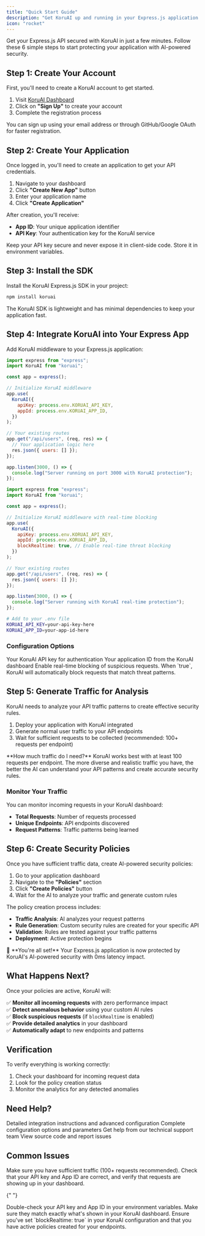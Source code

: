 ```yaml
---
title: "Quick Start Guide"
description: "Get KoruAI up and running in your Express.js application in 6 simple steps"
icon: "rocket"
---
```


Get your Express.js API secured with KoruAI in just a few minutes. Follow these 6 simple steps to start protecting your application with AI-powered security.

## Step 1: Create Your Account

First, you'll need to create a KoruAI account to get started.

1. Visit [KoruAI Dashboard](https://getkoru.ai/dashboard)
2. Click on **"Sign Up"** to create your account
3. Complete the registration process



<Note>
  You can sign up using your email address or through GitHub/Google OAuth for
  faster registration.
</Note>

## Step 2: Create Your Application

Once logged in, you'll need to create an application to get your API credentials.

1. Navigate to your dashboard
2. Click **"Create New App"** button
3. Enter your application name
4. Click **"Create Application"**



After creation, you'll receive:

- **App ID**: Your unique application identifier
- **API Key**: Your authentication key for the KoruAI service

<Warning>
  Keep your API key secure and never expose it in client-side code. Store it in
  environment variables.
</Warning>

## Step 3: Install the SDK

Install the KoruAI Express.js SDK in your project:

```bash
npm install koruai
```

<Tip>
  The KoruAI SDK is lightweight and has minimal dependencies to keep your
  application fast.
</Tip>

## Step 4: Integrate KoruAI into Your Express App

Add KoruAI middleware to your Express.js application:

<CodeGroup>

```javascript Basic Integration
import express from "express";
import KoruAI from "koruai";

const app = express();

// Initialize KoruAI middleware
app.use(
  KoruAI({
    apiKey: process.env.KORUAI_API_KEY,
    appId: process.env.KORUAI_APP_ID,
  })
);

// Your existing routes
app.get("/api/users", (req, res) => {
  // Your application logic here
  res.json({ users: [] });
});

app.listen(3000, () => {
  console.log("Server running on port 3000 with KoruAI protection");
});
```

```javascript With Real-time Blocking
import express from "express";
import KoruAI from "koruai";

const app = express();

// Initialize KoruAI middleware with real-time blocking
app.use(
  KoruAI({
    apiKey: process.env.KORUAI_API_KEY,
    appId: process.env.KORUAI_APP_ID,
    blockRealtime: true, // Enable real-time threat blocking
  })
);

// Your existing routes
app.get("/api/users", (req, res) => {
  res.json({ users: [] });
});

app.listen(3000, () => {
  console.log("Server running with KoruAI real-time protection");
});
```

```bash Environment Variables
# Add to your .env file
KORUAI_API_KEY=your-api-key-here
KORUAI_APP_ID=your-app-id-here
```

</CodeGroup>

### Configuration Options

<ParamField path="apiKey" type="string" required>
  Your KoruAI API key for authentication
</ParamField>

<ParamField path="appId" type="string" required>
  Your application ID from the KoruAI dashboard
</ParamField>

<ParamField path="blockRealtime" type="boolean" default="false">
  Enable real-time blocking of suspicious requests. When `true`, KoruAI will
  automatically block requests that match threat patterns.
</ParamField>

## Step 5: Generate Traffic for Analysis

KoruAI needs to analyze your API traffic patterns to create effective security rules.

1. Deploy your application with KoruAI integrated
2. Generate normal user traffic to your API endpoints
3. Wait for sufficient requests to be collected (recommended: 100+ requests per endpoint)

<Info>
  **How much traffic do I need?** KoruAI works best with at least 100 requests
  per endpoint. The more diverse and realistic traffic you have, the better the
  AI can understand your API patterns and create accurate security rules.
</Info>

### Monitor Your Traffic

You can monitor incoming requests in your KoruAI dashboard:

- **Total Requests**: Number of requests processed
- **Unique Endpoints**: API endpoints discovered
- **Request Patterns**: Traffic patterns being learned

## Step 6: Create Security Policies

Once you have sufficient traffic data, create AI-powered security policies:

1. Go to your application dashboard
2. Navigate to the **"Policies"** section
3. Click **"Create Policies"** button
4. Wait for the AI to analyze your traffic and generate custom rules



The policy creation process includes:

- **Traffic Analysis**: AI analyzes your request patterns
- **Rule Generation**: Custom security rules are created for your specific API
- **Validation**: Rules are tested against your traffic patterns
- **Deployment**: Active protection begins

<Success>
  🎉 **You're all set!** Your Express.js application is now protected by
  KoruAI's AI-powered security with 0ms latency impact.
</Success>

## What Happens Next?

Once your policies are active, KoruAI will:

✅ **Monitor all incoming requests** with zero performance impact  
✅ **Detect anomalous behavior** using your custom AI rules  
✅ **Block suspicious requests** (if `blockRealtime` is enabled)  
✅ **Provide detailed analytics** in your dashboard  
✅ **Automatically adapt** to new endpoints and patterns

## Verification

To verify everything is working correctly:

1. Check your dashboard for incoming request data
2. Look for the policy creation status
3. Monitor the analytics for any detected anomalies

## Need Help?

<CardGroup cols={2}>
  <Card title="Integration Guide" icon="code" href="/integration/setup">
    Detailed integration instructions and advanced configuration
  </Card>
  <Card
    title="Configuration Guide"
    icon="gear"
    href="/integration/configuration"
  >
    Complete configuration options and parameters
  </Card>
  <Card title="Support" icon="envelope" href="mailto:support@getkoru.ai">
    Get help from our technical support team
  </Card>
  <Card title="GitHub" icon="github" href="https://github.com/koruai">
    View source code and report issues
  </Card>
</CardGroup>

## Common Issues

<AccordionGroup>
  <Accordion title="My policies aren't being created">
    Make sure you have sufficient traffic (100+ requests recommended). Check that your API key and App ID are correct, and verify that requests are showing up in your dashboard.
  </Accordion>

{" "}

<Accordion title="I'm seeing authentication errors">
  Double-check your API key and App ID in your environment variables. Make sure
  they match exactly what's shown in your KoruAI dashboard.
</Accordion>

  <Accordion title="Real-time blocking isn't working">
    Ensure you've set `blockRealtime: true` in your KoruAI configuration and that you have active policies created for your endpoints.
  </Accordion>
</AccordionGroup>
